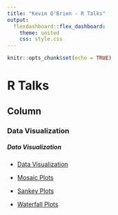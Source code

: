 ```yaml
---
title: "Kevin O'Brien - R Talks"
output: 
  flexdashboard::flex_dashboard:
    theme: united
    css: style.css
---
```


```r
knitr::opts_chunk$set(echo = TRUE)

```

R Talks 
=====================

Column {.tabset}
--------------


### Data Visualization

<h5> Data Visualization</h5>

* <a href="visualization/index.html">Data Visualization</a>

* <a href="visualization/mosaic-plots.html">Mosaic Plots</a>

* <a href="visualization/sankey-plots.html">Sankey Plots</a>

* <a href="visualization/waterfall-plots.html">Waterfall Plots</a>